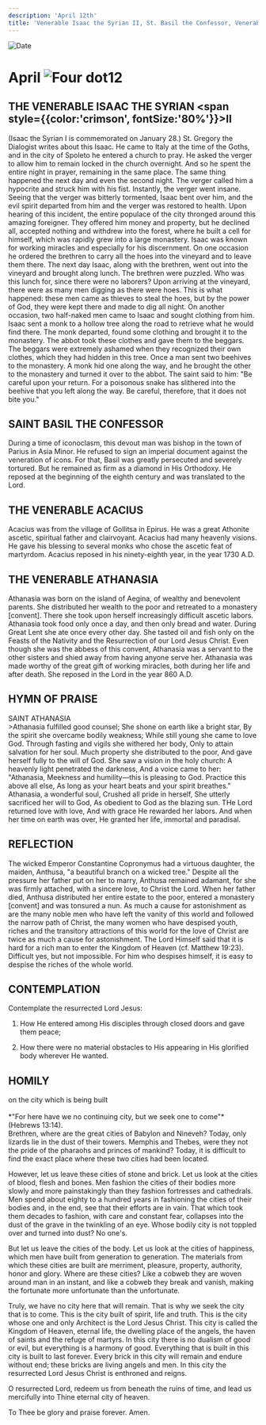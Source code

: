 ```yaml
---
description: 'April 12th'
title: 'Venerable Isaac the Syrian II, St. Basil the Confessor, Venerable Acacius, Venerable Athanasia'
---
```


<RunningHead />
<Image src="/title-imprint.png" height={68} width={50} alt="Date" className="title-imprint"/>

# <div id="date">April <Image className="four-dot" src="/four-dot.png" height={15} width={15} alt="Four dot" />12</div>

## THE VENERABLE ISAAC THE SYRIAN <span style={{color:'crimson', fontSize:'80%'}}>II</span>

(Isaac the Syrian I is commemorated on January 28.) St. Gregory the Dialogist writes about this Isaac. He came to Italy at the time of the Goths, and in the city of Spoleto he entered a church to pray. He asked the verger to allow him to remain locked in the church overnight. And so he spent the entire night in prayer, remaining in the same place. The same thing happened the next day and even the second night. The verger called him a hypocrite and struck him with his fist. Instantly, the verger went insane. Seeing that the verger was bitterly tormented, Isaac bent over him, and the evil spirit departed from him and the verger was restored to health. Upon hearing of this incident, the entire populace of the city thronged around this amazing foreigner. They offered him money and property, but he declined all, accepted nothing and withdrew into the forest, where he built a cell for himself, which was rapidly grew into a large monastery. Isaac was known for working miracles and especially for his discernment. On one occasion he ordered the brethren to carry all the hoes into the vineyard and to leave them there. The next day Isaac, along with the brethren, went out into the vineyard and brought along lunch. The brethren were puzzled. Who was this lunch for, since there were no laborers? Upon arriving at the vineyard, there were as many men digging as there were hoes. This is what happened: these men came as thieves to steal the hoes, but by the power of God, they were kept there and made to dig all night. On another occasion, two half-naked men came to Isaac and sought clothing from him. Isaac sent a monk to a hollow tree along the road to retrieve what he would find there. The monk departed, found some clothing and brought it to the monastery. The abbot took these clothes and gave them to the beggars. The beggars were extremely ashamed when they recognized their own clothes, which they had hidden in this tree. Once a man sent two beehives to the monastery. A monk hid one along the way, and he brought the other to the monastery and turned it over to the abbot. The saint said to him: "Be careful upon your return. For a poisonous snake has slithered into the beehive that you left along the way. Be careful, therefore, that it does not bite you."

## SAINT BASIL THE CONFESSOR

During a time of iconoclasm, this devout man was bishop in the town of Parius in Asia Minor. He refused to sign an imperial document against the veneration of icons. For that, Basil was greatly persecuted and severely tortured. But he remained as firm as a diamond in His Orthodoxy. He reposed at the beginning of the eighth century and was translated to the Lord.

## THE VENERABLE ACACIUS

Acacius was from the village of Gollitsa in Epirus. He was a great Athonite ascetic, spiritual father and clairvoyant. Acacius had many heavenly visions. He gave his blessing to several monks who chose the ascetic feat of martyrdom. Acacius reposed in his ninety-eighth year, in the year 1730 A.D.

## THE VENERABLE ATHANASIA

Athanasia was born on the island of Aegina, of wealthy and benevolent parents. She distributed her wealth to the poor and retreated to a monastery [convent]. There she took upon herself increasingly difficult ascetic labors. Athanasia took food only once a day, and then only bread and water. During Great Lent she ate once every other day. She tasted oil and fish only on the Feasts of the Nativity and the Resurrection of our Lord Jesus Christ. Even though she was the abbess of this convent, Athanasia was a servant to the other sisters and shied away from having anyone serve her. Athanasia was made worthy of the great gift of working miracles, both during her life and after death. She reposed in the Lord in the year 860 A.D.


## HYMN OF PRAISE
<div style={{textAlign:'center', color:'crimson', fontWeight:'bold'}}>
SAINT ATHANASIA
</div>
>Athanasia fulfilled good counsel;  
She shone on earth like a bright star,  
By the spirit she overcame bodily weakness;  
While still young she came to love God.  
Through fasting and vigils she withered her body,  
Only to attain salvation for her soul.  
Much property she distributed to the poor,  
And gave herself fully to the will of God.  
She saw a vision in the holy church:  
A heavenly light penetrated the darkness,  
And a voice came to her: "Athanasia,  
Meekness and humility—this is pleasing to God.  
Practice this above all else,  
As long as your heart beats and your spirit breathes."  
Athanasia, a wonderful soul,  
Crushed all pride in herself,  
She utterly sacrificed her will to God,  
As obedient to God as the blazing sun.  
THe Lord returned love with love,  
And with grace He rewarded her labors.  
And when her time on earth was over,  
He granted her life, immortal and paradisal.  


## REFLECTION

The wicked Emperor Constantine Copronymus had a virtuous daughter, the maiden, Anthusa, "a beautiful branch on a wicked tree." Despite all the pressure her father put on her to marry, Anthusa remained adamant, for she was firmly attached, with a sincere love, to Christ the Lord. When her father died, Anthusa distributed her entire estate to the poor, entered a monastery [convent] and was tonsured a nun. As much a cause for astonishment as are the many noble men who have left the vanity of this world and followed the narrow path of Christ, the many women who have despised youth, riches and the transitory attractions of this world for the love of Christ are twice as much a cause for astonishment. The Lord Himself said that it is hard for a rich man to enter the Kingdom of Heaven (cf. Matthew 19:23). Difficult yes, but not impossible. For him who despises himself, it is easy to despise the riches of the whole world.


## CONTEMPLATION

Contemplate the resurrected Lord Jesus:

1. How He entered among His disciples through closed doors and gave them peace;

2. How there were no material obstacles to His appearing in His glorified body wherever He wanted.


## HOMILY
<div style={{textAlign:'center', color:'crimson', fontWeight:'bold'}}>
on the city which is being built
</div><br />
<div style={{textAlign:'right'}}>
*"For here have we no continuing city, but we seek one to come"* (Hebrews 13:14).
</div>
Brethren, where are the great cities of Babylon and Nineveh? Today, only lizards lie in the dust of their towers. Memphis and Thebes, were they not the pride of the pharaohs and princes of mankind? Today, it is difficult to find the exact place where these two cities had been located.

However, let us leave these cities of stone and brick. Let us look at the cities of blood, flesh and bones. Men fashion the cities of their bodies more slowly and more painstakingly than they fashion fortresses and cathedrals. Men spend about eighty to a hundred years in fashioning the cities of their bodies and, in the end, see that their efforts are in vain. That which took them decades to fashion, with care and constant fear, collapses into the dust of the grave in the twinkling of an eye. Whose bodily city is not toppled over and turned into dust? No one's.

But let us leave the cities of the body. Let us look at the cities of happiness, which men have built from generation to generation. The materials from which these cities are built are merriment, pleasure, property, authority, honor and glory. Where are these cities? Like a cobweb they are woven around man in an instant, and like a cobweb they break and vanish, making the fortunate more unfortunate than the unfortunate.

Truly, we have no city here that will remain. That is why we seek the city that is to come. This is the city built of spirit, life and truth. This is the city whose one and only Architect is the Lord Jesus Christ. This city is called the Kingdom of Heaven, eternal life, the dwelling place of the angels, the haven of saints and the refuge of martyrs. In this city there is no dualism of good or evil, but everything is a harmony of good. Everything that is built in this city is built to last forever. Every brick in this city will remain and endure without end; these bricks are living angels and men. In this city the resurrected Lord Jesus Christ is enthroned and reigns.

O resurrected Lord, redeem us from beneath the ruins of time, and lead us mercifully into Thine eternal city of heaven.

To Thee be glory and praise forever. Amen.